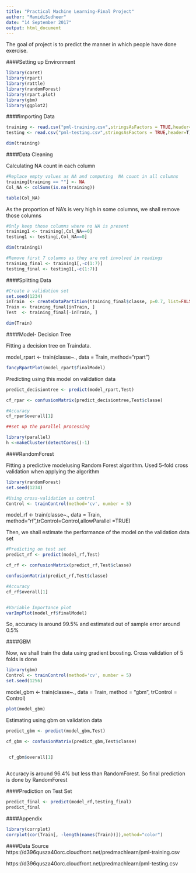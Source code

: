 ```yaml
---
title: "Practical Machine Learning-Final Project"
author: "MamidiSudheer"
date: "14 September 2017"
output: html_document
---    
```

  
The goal of project is to predict the manner in which people have done exercise.   
  
  
      
####Setting up Environment

``` r
library(caret)
library(rpart)
library(rattle)
library(randomForest)
library(rpart.plot)
library(gbm)
library(ggplot2)
```

####Importing Data  

```r
training <- read.csv("pml-training.csv",stringsAsFactors = TRUE,header=T)  
testing <- read.csv("pml-testing.csv",stringsAsFactors = TRUE,header=T)  
```

```r
dim(training)
```  

####Data Cleaning   

Calculating NA count in each column

```r
#Replace empty values as NA and computing  NA count in all columns
training[training == ""] <- NA  
Col_NA <- colSums(is.na(training))  

table(Col_NA)
```

As the proportion of NA's is very high in some columns, we shall remove those columns

```r
#Only keep those columns where no NA is present
training1 <- training[,Col_NA==0]  
testing1 <- testing[,Col_NA==0]  

dim(training1)  
```


```r
#Remove first 7 columns as they are not involved in readings
training_final <- training1[,-c(1:7)]
testing_final <- testing1[,-c(1:7)]
```
  

####Splitting Data  

```r
#Create a validation set     
set.seed(1234)  
inTrain  <- createDataPartition(training_final$classe, p=0.7, list=FALSE)  
Train <- training_final[inTrain, ]  
Test  <- training_final[-inTrain, ] 

dim(Train)
```
  
  
  
####Model- Decision Tree

Fitting a decision tree on Traindata.     
  
    
model_rpart <- train(classe~., data = Train, method="rpart")   
  

```r
fancyRpartPlot(model_rpart$finalModel)
```

Predicting using this model on validation data

```r

predict_decisiontree <- predict(model_rpart,Test)

cf_rpar <- confusionMatrix(predict_decisiontree,Test$classe)

#Accuracy
cf_rpar$overall[1]


```

```r
##set up the parallel processing 

library(parallel)
h <-makeCluster(detectCores()-1)
```

  
####RandomForest

Fitting a  predictive modelusing Random Forest algorithm. Used 5-fold cross validation when applying the algorithm

```r
library(randomForest)
set.seed(1234)

#Using cross-validation as control
Control <- trainControl(method='cv', number = 5)
```
  
  
model_rf <- train(classe~., data = Train, method="rf",trControl=Control,allowParallel =TRUE)       
  
    
Then, we shall estimate the performance of the model on the validation data set

```r
#Predicting on test set
predict_rf <- predict(model_rf,Test)

cf_rf <- confusionMatrix(predict_rf,Test$classe)

confusionMatrix(predict_rf,Test$classe)

#Accuracy
cf_rf$overall[1]


#Variable Importance plot 
varImpPlot(model_rf$finalModel)
```
  
    
So, accuracy is around 99.5% and estimated out of sample error around 0.5%  
  
      
####GBM

Now, we shall train the data using gradient boosting. Cross validation of 5 folds is done  

``` r
library(gbm)  
Control <- trainControl(method='cv', number = 5)   
set.seed(1256)    
```  

model_gbm <-   train(classe~., data = Train,  method = "gbm", trControl = Control)

```r
plot(model_gbm)
```

Estimating using gbm on validation data 

```r
predict_gbm <- predict(model_gbm,Test)

cf_gbm <- confusionMatrix(predict_gbm,Test$classe)


 cf_gbm$overall[1]
 
```

Accuracy is around 96.4% but less than RandomForest.
So final prediction is done by RandomForest  


####Prediction on Test Set

```r
predict_final <- predict(model_rf,testing_final)
predict_final 
```
  
       


####Appendix

```r
library(corrplot)
corrplot(cor(Train[, -length(names(Train))]),method="color")
```

  
####Data Source
https://d396qusza40orc.cloudfront.net/predmachlearn/pml-training.csv   
  
https://d396qusza40orc.cloudfront.net/predmachlearn/pml-testing.csv


